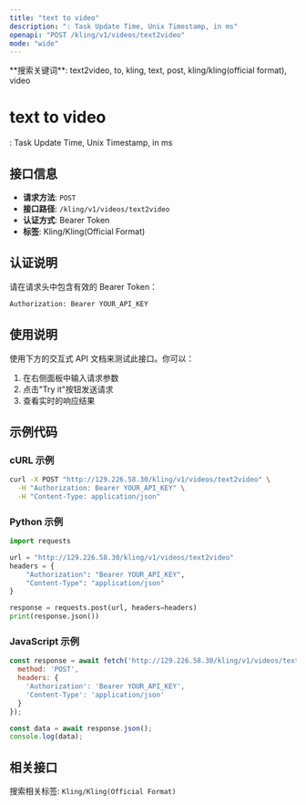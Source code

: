 ```yaml
---
title: "text to video"
description: ": Task Update Time, Unix Timestamp, in ms"
openapi: "POST /kling/v1/videos/text2video"
mode: "wide"
---
```


<Info>
**搜索关键词**: text2video, to, kling, text, post, kling/kling(official format), video
</Info>

# text to video

: Task Update Time, Unix Timestamp, in ms

## 接口信息

- **请求方法**: `POST`
- **接口路径**: `/kling/v1/videos/text2video`
- **认证方式**: Bearer Token
- **标签**: Kling/Kling(Official Format)

## 认证说明

请在请求头中包含有效的 Bearer Token：

```bash
Authorization: Bearer YOUR_API_KEY
```

## 使用说明

使用下方的交互式 API 文档来测试此接口。你可以：

1. 在右侧面板中输入请求参数
2. 点击"Try it"按钮发送请求
3. 查看实时的响应结果

## 示例代码

### cURL 示例

```bash
curl -X POST "http://129.226.58.30/kling/v1/videos/text2video" \
  -H "Authorization: Bearer YOUR_API_KEY" \
  -H "Content-Type: application/json"
```

### Python 示例

```python
import requests

url = "http://129.226.58.30/kling/v1/videos/text2video"
headers = {
    "Authorization": "Bearer YOUR_API_KEY",
    "Content-Type": "application/json"
}

response = requests.post(url, headers=headers)
print(response.json())
```

### JavaScript 示例

```javascript
const response = await fetch('http://129.226.58.30/kling/v1/videos/text2video', {
  method: 'POST',
  headers: {
    'Authorization': 'Bearer YOUR_API_KEY',
    'Content-Type': 'application/json'
  }
});

const data = await response.json();
console.log(data);
```

## 相关接口

搜索相关标签: `Kling/Kling(Official Format)`

